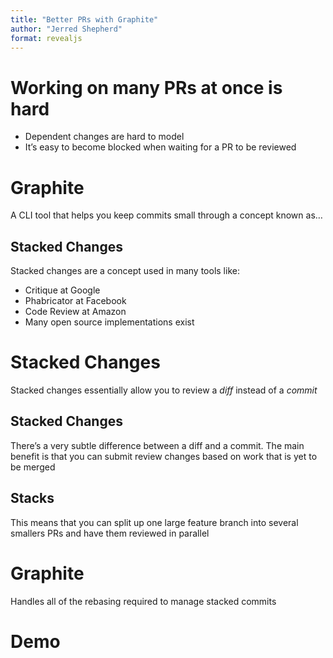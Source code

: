 ```yaml
---
title: "Better PRs with Graphite"
author: "Jerred Shepherd"
format: revealjs
---
```


# Working on many PRs at once is hard

* Dependent changes are hard to model
* It's easy to become blocked when waiting for a PR to be reviewed

# Graphite

A CLI tool that helps you keep commits small through a concept known as...

## Stacked Changes

Stacked changes are a concept used in many tools like:

* Critique at Google
* Phabricator at Facebook
* Code Review at Amazon
* Many open source implementations exist

# Stacked Changes

Stacked changes essentially allow you to review a _diff_ instead of a _commit_

## Stacked Changes

There's a very subtle difference between a diff and a commit. The main benefit is that you can submit review changes based on work that is yet to be merged

## Stacks

This means that you can split up one large feature branch into several smallers PRs and have them reviewed in parallel

# Graphite

Handles all of the rebasing required to manage stacked commits

# Demo
